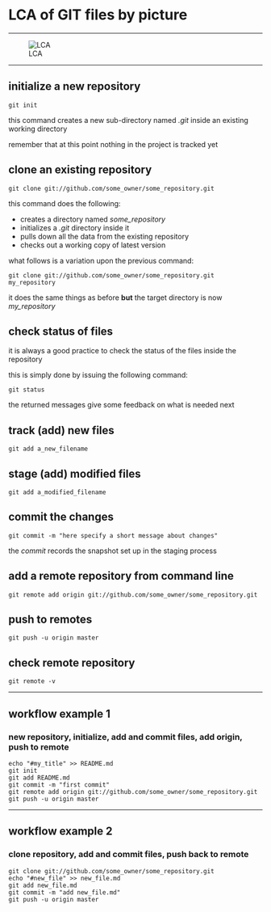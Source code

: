 # LCA of GIT files by picture

****

![LCA](./LCA_files_crop.png)

*****

## initialize a new repository

```
git init
```
this command creates a new sub-directory named *.git* inside an existing working directory

remember that at this point nothing in the project is tracked yet

## clone an existing repository

```
git clone git://github.com/some_owner/some_repository.git
```

this command does the following:

- creates a directory named *some_repository*
- initializes a *.git* directory inside it
- pulls down all the data from the existing repository
- checks out a working copy of latest version

what follows is a variation upon the previous command:

```
git clone git://github.com/some_owner/some_repository.git my_repository
```
it does the same things as before **but**  the target directory is now *my_repository*

## check status of files

it is always a good practice to check the status of the files inside the repository

this is simply done by issuing the following command:

```
git status
```
the returned messages give some feedback on what is needed next

## track (add) new files

```
git add a_new_filename
```

## stage (add) modified files

```
git add a_modified_filename
```

## commit the changes

```
git commit -m "here specify a short message about changes"
```

the *commit* records the snapshot set up in the staging process


## add a remote repository from command line

```
git remote add origin git://github.com/some_owner/some_repository.git
```

## push to remotes

```
git push -u origin master
```

## check remote repository

```
git remote -v
```

******

## workflow example 1
### new repository, initialize, add and commit files, add origin, push to remote

```
echo "#my_title" >> README.md
git init
git add README.md
git commit -m "first commit"
git remote add origin git://github.com/some_owner/some_repository.git
git push -u origin master

```
******

## workflow example 2
### clone repository, add and commit files, push back to remote

```
git clone git://github.com/some_owner/some_repository.git
echo "#new_file" >> new_file.md
git add new_file.md
git commit -m "add new_file.md"
git push -u origin master
```
